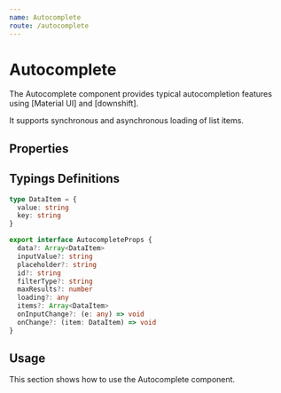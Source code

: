 ```yaml
---
name: Autocomplete
route: /autocomplete
---
```



# Autocomplete

The Autocomplete component provides typical autocompletion features using [Material UI] and [downshift].

It supports synchronous and asynchronous loading of list items.

## Properties

<PropsTable of={Autocomplete} />

## Typings Definitions

```ts
type DataItem = {
  value: string
  key: string
}

export interface AutocompleteProps {
  data?: Array<DataItem>
  inputValue?: string
  placeholder?: string
  id?: string
  filterType?: string
  maxResults?: number
  loading?: any
  items?: Array<DataItem>
  onInputChange?: (e: any) => void
  onChange?: (item: DataItem) => void
}
```

## Usage

This section shows how to use the Autocomplete component.

<Playground>
  <Autocomplete
    placeholder="I am a placeholder"
    data={countries}
    onChange={console.log}
  />
</Playground>

